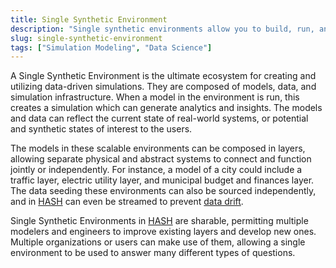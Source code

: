 ```yaml
---
title: Single Synthetic Environment
description: "Single synthetic environments allow you to build, run, and analyze data-driven models and simulations."
slug: single-synthetic-environment
tags: ["Simulation Modeling", "Data Science"]
---
```


A Single Synthetic Environment is the ultimate ecosystem for creating and utilizing data-driven simulations. They are composed of models, data, and simulation infrastructure. When a model in the environment is run, this creates a simulation which can generate analytics and insights. The models and data can reflect the current state of real-world systems, or potential and synthetic states of interest to the users.

The models in these scalable environments can be composed in layers, allowing separate physical and abstract systems to connect and function jointly or independently. For instance, a model of a city could include a traffic layer, electric utility layer, and municipal budget and finances layer. The data seeding these environments can also be sourced independently, and in [HASH](https://hash.ai/platform) can even be streamed to prevent [data drift](https://hash.ai/glossary/data-drift).

Single Synthetic Environments in [HASH](https://hash.ai/platform) are sharable, permitting multiple modelers and engineers to improve existing layers and develop new ones. Multiple organizations or users can make use of them, allowing a single environment to be used to answer many different types of questions.